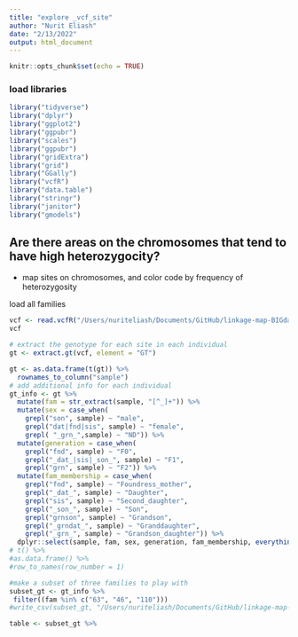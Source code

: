 ```yaml
---
title: "explore _vcf_site"
author: "Nurit Eliash"
date: "2/13/2022"
output: html_document
---
```


```r
knitr::opts_chunk$set(echo = TRUE)
```

### load libraries
```r
library("tidyverse")
library("dplyr")
library("ggplot2")
library("ggpubr")
library("scales")
library("ggpubr")
library("gridExtra")
library("grid")
library("GGally")
library("vcfR")
library("data.table")
library("stringr")
library("janitor")
library("gmodels")
```

## Are there areas on the chromosomes that tend to have high heterozygocity?  
- map sites on chromosomes, and color code by frequency of heterozygosity


load all families
```r
vcf <- read.vcfR("/Users/nuriteliash/Documents/GitHub/linkage-map-BIGdata/Q40BIALLDP16HDP40mis.5Chr7.recode.vcf", verbose = FALSE )
vcf

# extract the genotype for each site in each individual
gt <- extract.gt(vcf, element = "GT") 

gt <- as.data.frame(t(gt)) %>%
  rownames_to_column("sample")
# add additional info for each individual
gt_info <- gt %>%
  mutate(fam = str_extract(sample, "[^_]+")) %>%
  mutate(sex = case_when(
    grepl("son", sample) ~ "male",
    grepl("dat|fnd|sis", sample) ~ "female",
    grepl( "_grn_",sample) ~ "ND")) %>%
  mutate(generation = case_when(
    grepl("fnd", sample) ~ "F0",
    grepl("_dat_|sis|_son_", sample) ~ "F1",
    grepl("grn", sample) ~ "F2")) %>%
  mutate(fam_membership = case_when(
    grepl("fnd", sample) ~ "Foundress_mother",
    grepl("_dat_", sample) ~ "Daughter",
    grepl("sis", sample) ~ "Second_daughter",
    grepl("_son_", sample) ~ "Son",
    grepl("grnson", sample) ~ "Grandson",
    grepl("_grndat_", sample) ~ "Granddaughter",
    grepl("_grn_", sample) ~ "Grandson_daughter")) %>%
  dplyr::select(sample, fam, sex, generation, fam_membership, everything())
# t() %>%
#as.data.frame() %>%
#row_to_names(row_number = 1)

#make a subset of three families to play with 
subset_gt <- gt_info %>%
 filter((fam %in% c("63", "46", "110")))
#write_csv(subset_gt, "/Users/nuriteliash/Documents/GitHub/linkage-map-BIGdata/subset_gt.csv")

table <- subset_gt %>%
  
```
